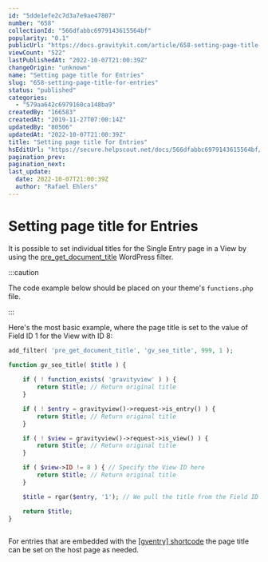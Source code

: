 ```yaml
---
id: "5dde1efe2c7d3a7e9ae47807"
number: "658"
collectionId: "566dfabbc6979143615564bf"
popularity: "0.1"
publicUrl: "https://docs.gravitykit.com/article/658-setting-page-title-for-entries"
viewCount: "522"
lastPublishedAt: "2022-10-07T21:00:39Z"
changeOrigin: "unknown"
name: "Setting page title for Entries"
slug: "658-setting-page-title-for-entries"
status: "published"
categories: 
  - "579aa642c6979160ca148ba9"
createdBy: "166583"
createdAt: "2019-11-27T07:00:14Z"
updatedBy: "80506"
updatedAt: "2022-10-07T21:00:39Z"
title: "Setting page title for Entries"
hsEditUrl: "https://secure.helpscout.net/docs/566dfabbc6979143615564bf/article/5dde1efe2c7d3a7e9ae47807"
pagination_prev: 
pagination_next: 
last_update:
  date: 2022-10-07T21:00:39Z
  author: "Rafael Ehlers"
---
```


# Setting page title for Entries

It is possible to set individual titles for the Single Entry page in a View by using the [pre\_get\_document\_title](https://developer.wordpress.org/reference/hooks/pre_get_document_title/) WordPress filter.


:::caution

The code example below should be placed on your theme's `functions.php` file.

:::

  Here's the most basic example, where the page title is set to the value of Field ID 1 for the View with ID 8:

```php
add_filter( 'pre_get_document_title', 'gv_seo_title', 999, 1 );

function gv_seo_title( $title ) {
	
	if ( ! function_exists( 'gravityview' ) ) {
		return $title; // Return original title
	}

	if ( ! $entry = gravityview()->request->is_entry() ) {
		return $title; // Return original title
	}

	if ( ! $view = gravityview()->request->is_view() ) {
		return $title; // Return original title
	}

	if ( $view->ID != 8 ) { // Specify the View ID here
		return $title; // Return original title
	}

	$title = rgar($entry, '1'); // We pull the title from the Field ID 1

	return $title; 
}
	
```

For entries that are embedded with the [\[gventry\] shortcode](https://docs.gravitykit.com/article/463-gventry-shortcode) the page title can be set on the host page as needed.
